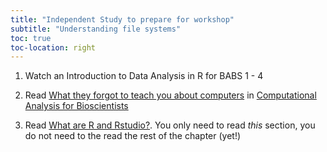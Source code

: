 ```yaml
---
title: "Independent Study to prepare for workshop"
subtitle: "Understanding file systems"
toc: true
toc-location: right
---
```


1.  Watch an Introduction to Data Analysis in R for BABS 1 - 4

2.  Read [What they forgot to teach you about computers](https://3mmarand.github.io/comp4biosci/what_they_forgot.html) in [Computational Analysis for Bioscientists](https://3mmarand.github.io/comp4biosci/)

3.  Read [What are R and Rstudio?](https://3mmarand.github.io/comp4biosci/first_steps_rstudio.html#what-are-r-and-rstudio). You only need to read *this* section, you do not need to the read the rest of the chapter (yet!)

